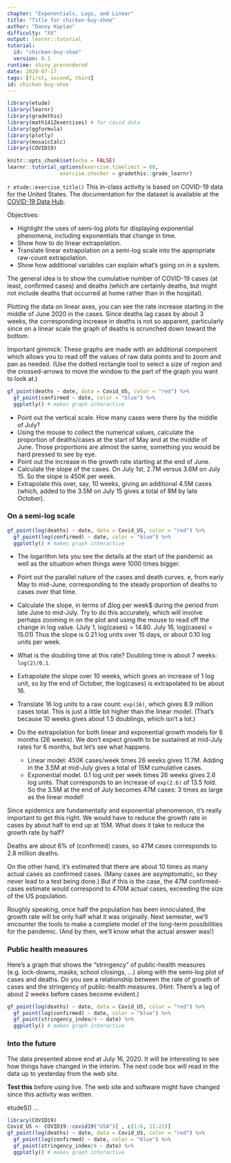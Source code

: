 ```yaml
---
chapter: "Exponentials, Logs, and Linear"
title: "Title for chicken-buy-shoe"
author: "Danny Kaplan"
difficulty: "XX"
output: learnr::tutorial
tutorial:
  id: "chicken-buy-shoe"
  version: 0.1
runtime: shiny_prerendered
date: 2020-07-17 
tags: [first, second, third]
id: chicken-buy-shoe
---
```


```r
library(etude)
library(learnr)
library(gradethis)
library(math141Zexercises) # for covid data
library(ggformula)
library(plotly)
library(mosaicCalc)
library(COVID19)

knitr::opts_chunk$set(echo = FALSE)
learnr::tutorial_options(exercise.timelimit = 60, 
                 exercise.checker = gradethis::grade_learnr)
```


`r etude::exercise_title()` This in-class activity is based on COVID-19 data for the United States. The documentation for the dataset is available at the [COVID-19 Data Hub](https://covid19datahub.io/).

Objectives:

- Highlight the uses of semi-log plots for displaying exponential phenomena, including exponentials that change in time.
- Show how to do linear extrapolation.
- Translate linear extrapolation on a semi-log scale into the appropriate raw-count extrapolation.
- Show how additional variables can explain what's going on in a system.

The general idea is to show the cumulative number of COVID-19 cases (at least, confirmed cases) and deaths (which are certainly deaths, but might not include deaths that occurred at home rather than in the hospital).

Plotting the data on linear axes, you can see the rate increase starting in the middle of June 2020 in the cases. Since deaths lag cases by about 3 weeks, the corresponding increase in deaths is not so apparent, particularly since on a linear scale the graph of deaths is scrunched down toward the bottom.

Important gimmick:  These graphs are made with an additional component which allows you to read off the values of raw data points and to zoom and pan as needed. (Use the dotted rectangle tool to select a size of region and the crossed-arrows to move the window to the part of the graph you want to look at.)

```r
gf_point(deaths ~ date, data = Covid_US, color = "red") %>%
  gf_point(confirmed ~ date, color = "blue") %>% 
  ggplotly() # makes graph interactive
```

* Point out the vertical scale. How many cases were there by the middle of July?
* Using the mouse to collect the numerical values, calculate the proportion of deaths/cases at the start of May and at the middle of June. Those proportions are almost the same, something you would be hard pressed to see by eye.
* Point out the increase in the growth rate starting at the end of June.
* Calculate the slope of the cases. On July 1st,  2.7M versus 3.6M on July 15. So the slope is 450K  per week.
* Extrapolate this over, say, 10 weeks, giving an additional 4.5M cases (which, added to the 3.5M on July 15 gives  a total of 8M by late October).

### On a semi-log scale

```r
gf_point(log(deaths) ~ date, data = Covid_US, color = "red") %>%
  gf_point(log(confirmed) ~ date, color = "blue") %>% 
  ggplotly() # makes graph interactive
```

* The logarithm lets you see the details at the start of the pandemic as well as the situation when things were 1000 times bigger.
* Point out the parallel nature of the cases and death curves.
e, from early May to mid-June, corresponding to the steady proportion of deaths to cases over that time.
* Calculate the slope, in terms of $\Delta$log per week$ during the period from late June to mid-July. Try to do this accurately, which will involve perhaps zooming in on the plot and using the mouse to read off the change in log value. (July 1, log(cases) = 14.80. July 16, log(cases) = 15.01) Thus the slope is 0.21 log units over 15 days, or about 0.10 log units per week. 
* What is the doubling time at this rate?  Doubling time is about 7 weeks: `log(2)/0.1`.
* Extrapolate the slope over 10 weeks, which gives an increase of 1 log unit, so by the end of October, the log(cases) is extrapolated to be about 16.
* Translate 16 log units to a raw count: `exp(16)`, which gives 8.9 million cases total. This is just a little bit higher than the linear model. (That's because 10 weeks gives about 1.5 doublings, which isn't a lot.)
* Do the extrapolation for both linear and exponential growth models for 6 months (26 weeks). We don't expect growth to be sustained at mid-July rates for 6 months, but let's see what happens.

    - Linear model: 450K cases/week times 26 weeks gives 11.7M. Adding in the 3.5M at mid-July gives a total of 15M cumulative cases.
    - Exponential model. 0.1 log unit per week times 26 weeks gives 2.6 log units. That corresponds to an increase of `exp(2.6)` of 13.5 fold. So the 3.5M at the end of July becomes 47M cases: 3 times as large as the linear model!
    
Since epidemics are fundamentally and exponential phenomenon, it's really important to get this right. We would have to reduce the growth rate in cases by about half to end up at 15M. What does it take to reduce the growth rate by half?

Deaths are about 6% of (confirmed) cases, so 47M cases corresponds to 2.8 million deaths.

On the other hand, it's estimated that there are about 10 times as many actual cases as confirmed cases. (Many cases are asymptomatic, so they never lead to a test being done.) But if this is the case, the 47M confirmed-cases estimate would correspond to 470M actual cases, exceeding the size of the US population.

Roughly speaking, once half the population has been innoculated, the growth rate will be only half what it was originally. Next semester, we'll encounter the tools to make a complete model of the long-term possibilities for the pandemic. (And by then, we'll know what the actual answer was!)

### Public health measures

Here's a graph that shows the "stringency" of public-health measures (e.g. lock-downs, masks, school closings, ...) along with the semi-log plot of cases and deaths. Do you see a relationship between the rate of growth of cases and the stringency of public-health measures. (Hint: There's a lag of about 2 weeks before cases become evident.)
    
```r
gf_point(log(deaths) ~ date, data = Covid_US, color = "red") %>%
  gf_point(log(confirmed) ~ date, color = "blue") %>% 
  gf_point(stringency_index/4 ~ date) %>%
  ggplotly() # makes graph interactive
```


### Into the future

The data presented above end at July 16, 2020. It will be interesting to see how things have changed in the interim. The next code box will read in the data up to yesterday  from the web site. 

**Test this** before using live. The web site and software might have changed since this activity was written.

etudeS()
<span title='chicken-buy-shoe-sandbox5'>...</span>
```r
library(COVID19)
Covid_US <- COVID19::covid19("USA")[ , c(1:6, 11:22)]
gf_point(log(deaths) ~ date, data = Covid_US, color = "red") %>%
  gf_point(log(confirmed) ~ date, color = "blue") %>% 
  gf_point(stringency_index/4 ~ date) %>%
  ggplotly() # makes graph interactive
```
